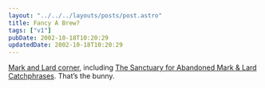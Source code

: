 ```yaml
---
layout: "../../../layouts/posts/post.astro"
title: Fancy A Brew?
tags: ["v1"]
pubDate: 2002-10-18T10:20:29
updatedDate: 2002-10-18T10:20:29
---
```


[Mark and Lard corner][1], including [The Sanctuary for Abandoned Mark & Lard Catchphrases][2]. That&#8217;s the bunny.

[1]: http://www.planetbods.org/radio/markandlard/ "Planet Bods: Mark and Lard corner"
[2]: http://www.planetbods.org/radio/sanctuary/a_f.live "Planet Bods: The Sanctuary for Abandoned Mark & Lard Catchphrases"
